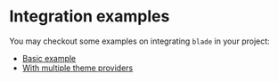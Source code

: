
<Meta title="Guides/Integration examples" />

# Integration examples

You may checkout some examples on integrating `blade` in your project:

- [Basic example](https://github.com/razorpay/blade/tree/master/examples/basic)
- [With multiple theme providers](https://github.com/razorpay/blade/tree/master/examples/with-multiple-theme-providers)

